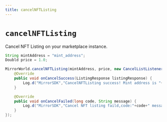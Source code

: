 ```yaml
---
title: cancelNFTListing
---
```


# `cancelNFTListing`

Cancel NFT Listing on your marketplace instance.

```java
String mintAddress = "mint_address";
Doubld price = 1.0;

MirrorWorld.cancelNFTListing(mintAddress, price, new CancelListListener() {
    @Override
    public void onCancelSuccess(ListingResponse listingResponse) {
        Log.d("MirrorSDK","CancelNFTListing success! Mint address is "+listingResponse.mint_address);
    }

    @Override
    public void onCancelFailed(long code, String message) {
        Log.d("MirrorSDK","Cancel NFT listing faild,code:"+code+" message:"+message);
    }
});
```
